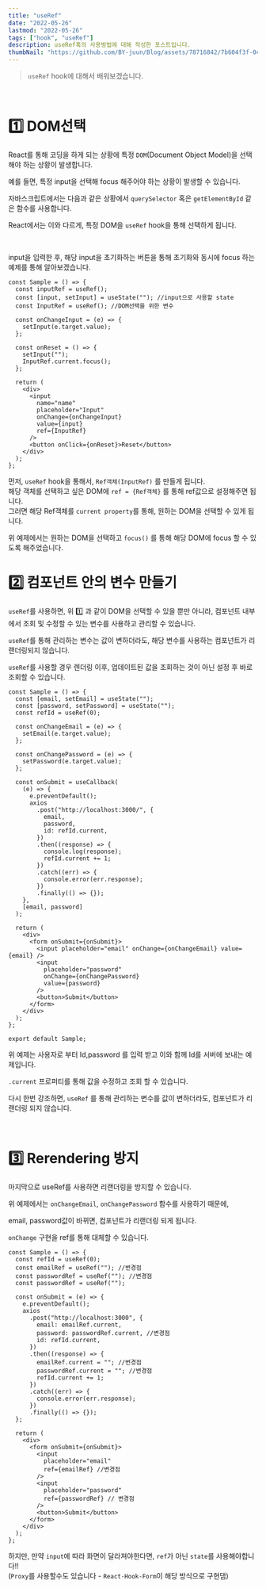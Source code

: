 ```yaml
---
title: "useRef"
date: "2022-05-26"
lastmod: "2022-05-26"
tags: ["hook", "useRef"]
description: useRef훅의 사용벙법에 대해 작성한 포스트입니다.
thumbNail: "https://github.com/BY-juun/Blog/assets/78716842/7b604f3f-0c71-444c-81fd-bb6b2327855a"
---
```


> `useRef` hook에 대해서 배워보겠습니다.

<br />

# 1️⃣ DOM선택

React를 통해 코딩을 하게 되는 상황에 특정 `DOM`(Document Object Model)을 선택해야 하는 상황이 발생합니다.

예를 들면, 특정 input을 선택해 focus 해주어야 하는 상황이 발생할 수 있습니다.

자바스크립트에서는 다음과 같은 상황에서 `querySelector` 혹은 `getElementById` 같은 함수를 사용합니다.

React에서는 이와 다르게, 특정 DOM을 `useRef` hook을 통해 선택하게 됩니다.

<br />

input을 입력한 후, 해당 input을 초기화하는 버튼을 통해 초기화와 동시에 focus 하는 예제를 통해 알아보겠습니다.

```tsx title="123"
const Sample = () => {
  const inputRef = useRef();
  const [input, setInput] = useState(""); //input으로 사용할 state
  const InputRef = useRef(); //DOM선택을 위한 변수

  const onChangeInput = (e) => {
    setInput(e.target.value);
  };

  const onReset = () => {
    setInput("");
    InputRef.current.focus();
  };

  return (
    <div>
      <input
        name="name"
        placeholder="Input"
        onChange={onChangeInput}
        value={input}
        ref={InputRef}
      />
      <button onClick={onReset}>Reset</button>
    </div>
  );
};
```

먼저, `useRef` hook을 통해서, `Ref객체(InputRef)` 를 만들게 됩니다.  
해당 객체를 선택하고 싶은 DOM에 `ref = {Ref객체}` 를 통해 ref값으로 설정해주면 됩니다.  
그러면 해당 Ref객체를 `current property`를 통해, 원하는 DOM을 선택할 수 있게 됩니다.

위 예제에서는 원하는 DOM을 선택하고 `focus()` 를 통해 해당 DOM에 focus 할 수 있도록 해주었습니다.

# 2️⃣ 컴포넌트 안의 변수 만들기

`useRef`를 사용하면, 위 1️⃣ 과 같이 DOM을 선택할 수 있을 뿐만 아니라, 컴포넌트 내부에서 조회 및 수정할 수 있는 변수를 사용하고 관리할 수 있습니다.

`useRef`를 통해 관리하는 변수는 값이 변하더라도, 해당 변수를 사용하는 컴포넌트가 리랜더링되지 않습니다.

`useRef`를 사용할 경우 렌더링 이후, 업데이트된 값을 조회하는 것이 아닌 설정 후 바로 조회할 수 있습니다.

```tsx
const Sample = () => {
  const [email, setEmail] = useState("");
  const [password, setPassword] = useState("");
  const refId = useRef(0);

  const onChangeEmail = (e) => {
    setEmail(e.target.value);
  };

  const onChangePassword = (e) => {
    setPassword(e.target.value);
  };

  const onSubmit = useCallback(
    (e) => {
      e.preventDefault();
      axios
        .post("http://localhost:3000/", {
          email,
          password,
          id: refId.current,
        })
        .then((response) => {
          console.log(response);
          refId.current += 1;
        })
        .catch((err) => {
          console.error(err.response);
        })
        .finally(() => {});
    },
    [email, password]
  );

  return (
    <div>
      <form onSubmit={onSubmit}>
        <input placeholder="email" onChange={onChangeEmail} value={email} />
        <input
          placeholder="password"
          onChange={onChangePassword}
          value={password}
        />
        <button>Submit</button>
      </form>
    </div>
  );
};

export default Sample;
```

위 예제는 사용자로 부터 Id,password 를 입력 받고 이와 함께 Id를 서버에 보내는 예제입니다.

`.current` 프로퍼티를 통해 값을 수정하고 조회 할 수 있습니다.

다시 한번 강조하면, `useRef` 를 통해 관리하는 변수를 값이 변하더라도, 컴포넌트가 리랜더링 되지 않습니다.

<br />

# 3️⃣ Rerendering 방지

마지막으로 useRef를 사용하면 리랜더링을 방지할 수 있습니다.

위 예제에서는 `onChangeEmail`, `onChangePassword` 함수를 사용하기 때문에,

email, password값이 바뀌면, 컴포넌트가 리랜더링 되게 됩니다.

`onChange` 구현을 ref를 통해 대체할 수 있습니다.

```tsx
const Sample = () => {
  const refId = useRef(0);
  const emailRef = useRef(""); //변경점
  const passwordRef = useRef(""); //변경점
  const passwordRef = useRef("");

  const onSubmit = (e) => {
    e.preventDefault();
    axios
      .post("http://localhost:3000", {
        email: emailRef.current,
        password: passwordRef.current, //변경점
        id: refId.current,
      })
      .then((response) => {
        emailRef.current = ""; //변경점
        passwordRef.current = ""; //변경점
        refId.current += 1;
      })
      .catch((err) => {
        console.error(err.response);
      })
      .finally(() => {});
  };

  return (
    <div>
      <form onSubmit={onSubmit}>
        <input
          placeholder="email"
          ref={emailRef} //변경점
        />
        <input
          placeholder="password"
          ref={passwordRef} // 변경점
        />
        <button>Submit</button>
      </form>
    </div>
  );
};
```

하지만, 만약 `input`에 따라 화면이 달라져야한다면, `ref`가 아닌 `state`를 사용해야합니다!!  
(`Proxy`를 사용할수도 있습니다 - `React-Hook-Form`이 해당 방식으로 구현댐)
